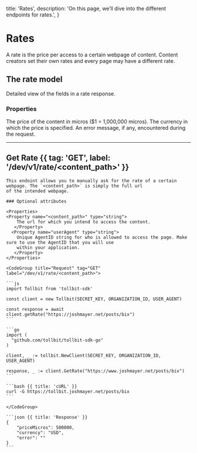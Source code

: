   title: 'Rates',
  description:
    'On this page, we’ll dive into the different endpoints for rates.',
}

# Rates

A rate is the price per access to a certain webpage of content. Content creators set their own rates and every page may have a
different rate.

## The rate model

Detailed view of the fields in a rate response.

### Properties

<Properties>
  <Property name="priceMicros" type="int64">
    The price of the content in micros ($1 = 1,000,000 micros).
  </Property>
  <Property name="currency" type="string">
    The currency in which the price is specified.
  </Property>
  <Property name="error" type="string">
    An error message, if any, encountered during the request.
  </Property>
</Properties>

---

## Get Rate {{ tag: 'GET', label: '/dev/v1/rate/<content_path>' }}

<Row>
  <Col>

    This endoint allows you to manually ask for the rate of a certain webpage. The `<content_path>` is simply the full url
    of the intended webpage.

    ### Optional attributes

    <Properties>
    <Property name="<content_path>" type="string">
        The url for which you intend to access the content.
       </Property>
      <Property name="userAgent" type="string">
        Unique AgentID string for who is allowed to access the page. Make sure to use the AgentID that you will use
        within your application.
       </Property>
    </Properties>

  </Col>
  <Col sticky>

    <CodeGroup title="Request" tag="GET" label="/dev/v1/rate/<content_path>">

    ```js
    import Tollbit from 'tollbit-sdk'

    const client = new Tollbit(SECRET_KEY, ORGANIZATION_ID, USER_AGENT)

    const response = await client.getRate("https://joshmayer.net/posts/bix")
    ```

    ```go
    import (
      "github.com/tollbit/tollbit-sdk-go"
    )

    client, _ := tollbit.NewClient(SECRET_KEY, ORGANIZATION_ID, USER_AGENT)

    response, _ := client.GetRate("https://www.joshmayer.net/posts/bix")
    ```

    ```bash {{ title: 'cURL' }}
    curl -G https://tollbit.joshmayer.net/posts/bix
    ```

    </CodeGroup>

    ```json {{ title: 'Response' }}
    {
        "priceMicros": 500000,
        "currency": "USD",
        "error": ""
    }
    ```

  </Col>
</Row>
